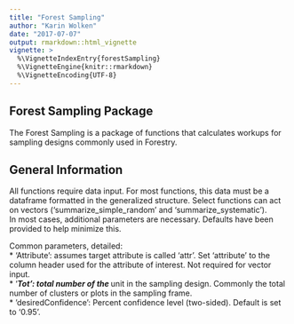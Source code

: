 ```yaml
---
title: "Forest Sampling"
author: "Karin Wolken"
date: "2017-07-07"
output: rmarkdown::html_vignette
vignette: >
  %\VignetteIndexEntry{forestSampling}
  %\VignetteEngine{knitr::rmarkdown}
  %\VignetteEncoding{UTF-8}
---
```



## Forest Sampling Package   
  
The Forest Sampling is a package of functions that calculates workups for sampling designs commonly used in Forestry.
  
## General Information
  
All functions require data input. For most functions, this data must be a dataframe formatted in the generalized structure. Select functions can act on vectors ('summarize_simple_random' and 'summarize_systematic').  
In most cases, additional parameters are necessary. Defaults have been provided to help minimize this.  
  
Common parameters, detailed:  
* 'Attribute': assumes target attribute is called ‘attr’. Set 'attribute' to the column header used for the attribute of interest. Not required for vector input.  
* '___Tot': total number of the ___ unit in the sampling design. Commonly the total number of clusters or plots in the sampling frame.  
* 'desiredConfidence': Percent confidence level (two-sided). Default is set to '0.95'.  



